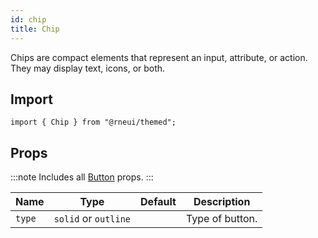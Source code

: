 ```yaml
---
id: chip
title: Chip
---
```



Chips are compact elements that represent an input, attribute, or action.
They may display text, icons, or both.

## Import

```tsx
import { Chip } from "@rneui/themed";
```

## Props

:::note
Includes all [Button](button#props) props.
:::

<div class='table-responsive'>

| Name   | Type                 | Default | Description     |
| ------ | -------------------- | ------- | --------------- |
| `type` | `solid` or `outline` |         | Type of button. |

</div>
